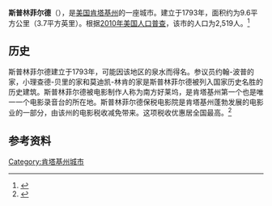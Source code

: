 {{Infobox City 
|chinese_name = 斯普林菲尔德
|official_name = Springfield
|image_flag = 
|image_seal = 
|image_skyline = 
|image_map = KYMap-doton-Springfield.PNG
|map_caption =
|subdivision_type = [[國家|國家]]
|subdivision_name = {{USA}}
|leader_title = 
|leader_name = 
|subdivision_type1 = [[美國行政區劃|州]]
|subdivision_name1 = [[肯塔基州|肯塔基州]]
|subdivision_type2 = [[肯塔基州行政区划|县]]
|subdivision_name2 = Washington
|found_title            = 正式立市
|found_date             = 1793年
|area_total = 9.6
|area_land = 
|area_water = 
|population_as_of = 2010
|population_total = 2,519
|population_density = 
|timezone = 
|utc_offset = 
|timezone_DST = 
|utc_offset_DST = 
}}

'''斯普林菲尔德'''（{{lang-en|'''Springfield'''}}），是[[美国|美国]][[肯塔基州|肯塔基州]]的一座城市。建立于1793年，面积约为9.6平方公里（3.7平方英里）。根据[[2010年美国人口普查|2010年美国人口普查]]，该市的人口为2,519人。<ref name=census>{{cite web |url = http://www.census.gov/prod/www/abs/decennial/ |title = Census of Population and Housing |publisher = U.S. Census Bureau |accessdate = November 18, 2011 |archive-url = https://web.archive.org/web/20060208103743/http://www.census.gov/prod/www/abs/decennial/ |archive-date = 2006-02-08 |dead-url = yes }}</ref>

== 历史 ==
斯普林菲尔德建立于1793年，可能因该地区的泉水而得名。参议员约翰-波普的家，小理查德-贝里的家和莫迪凯-林肯的家是斯普林菲尔德被列入国家历史名胜的历史建筑。斯普林菲尔德被电影制作人称为南方好莱坞，是肯塔基州第一个也是唯一一个电影录音台的所在地。斯普林菲尔德保税电影院是肯塔基州蓬勃发展的电影业的一部分，由该州的电影税收减免带来。这项税收优惠居全国最高。<ref>{{cite web |title=Tax Incentives for Film Production |url=http://filmoffice.ky.gov/tax-incentives/incentive-summary/?__cf_chl_jschl_tk__=3f52cc1894b742b42fe3fcdc8331cb94ac3cf513-1623018042-0-AcJ2F4neVCl1ucowJFG-uLdLvGMiSkJI4PUxDrIt3mnxK0exVdviUSD6ic9KwVBR3w-wiWkciSNiln_zpTk1tmoqL14YOuIf49ng5Fq5CxrRisKW6OnsxWRfphN9cc5giv6WpxTh4qlL5IfDOuIOdtrFP82GYHxUu3xZdrdTMw2jPaRRrbdku2xMaozs7Lr03b6K3TYAb9ObhnA60iovhhUWz5ebq6rmZvc-3RLMcNhIbIn3-OQjkU0OnRl4V6JvQEkjZsJZylXV0dCDnafTjSOz4y7QRjZY6n82bYD1_FTny9-27pEy6yZEMKSFD-1ang_AbTYjZhyqqqqUviOjEQ0CtWr40FZWnsVE5qkMEiaLsAYoXuSovLvmYeWvRaZ93jyizk0ddCd4-bf0xnwp9_S8XKAgfv1qh3OpABPNm4YEKg57SJyF0gSLMIkGJsUbfyYgEpKkaVn3tfUuc20COoMbt0BVHODM60zHMhJB9AeIPtwJ_A-6G-Y352f1VexN-Q |website=filmoffice.ky.gov |accessdate=2021-06-06 |archive-date=2021-06-06 |archive-url=https://web.archive.org/web/20210606222150/http://filmoffice.ky.gov/tax-incentives/incentive-summary/?__cf_chl_jschl_tk__=3f52cc1894b742b42fe3fcdc8331cb94ac3cf513-1623018042-0-AcJ2F4neVCl1ucowJFG-uLdLvGMiSkJI4PUxDrIt3mnxK0exVdviUSD6ic9KwVBR3w-wiWkciSNiln_zpTk1tmoqL14YOuIf49ng5Fq5CxrRisKW6OnsxWRfphN9cc5giv6WpxTh4qlL5IfDOuIOdtrFP82GYHxUu3xZdrdTMw2jPaRRrbdku2xMaozs7Lr03b6K3TYAb9ObhnA60iovhhUWz5ebq6rmZvc-3RLMcNhIbIn3-OQjkU0OnRl4V6JvQEkjZsJZylXV0dCDnafTjSOz4y7QRjZY6n82bYD1_FTny9-27pEy6yZEMKSFD-1ang_AbTYjZhyqqqqUviOjEQ0CtWr40FZWnsVE5qkMEiaLsAYoXuSovLvmYeWvRaZ93jyizk0ddCd4-bf0xnwp9_S8XKAgfv1qh3OpABPNm4YEKg57SJyF0gSLMIkGJsUbfyYgEpKkaVn3tfUuc20COoMbt0BVHODM60zHMhJB9AeIPtwJ_A-6G-Y352f1VexN-Q |dead-url=no }}</ref>

== 参考资料 ==
{{reflist}}

[[Category:肯塔基州城市|Category:肯塔基州城市]]
